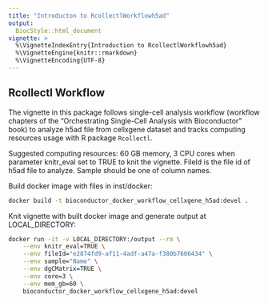 ```yaml
---
title: "Introducton to RcollectlWorkflowh5ad"
output:
  BiocStyle::html_document
vignette: >
  %\VignetteIndexEntry{Introduction to RcollectlWorkflowh5ad}
  %\VignetteEngine{knitr::rmarkdown}
  %\VignetteEncoding{UTF-8}
---
```


## Rcollectl Workflow

The vignette in this package follows single-cell analysis workflow (workflow chapters of the “Orchestrating Single-Cell Analysis with Bioconductor” book) to analyze h5ad file from cellxgene dataset and tracks computing resources usage with R package `Rcollectl`.

Suggested computing resources: 60 GB memory, 3 CPU cores when parameter knitr_eval set to TRUE to knit the vignette. FileId is the file id of h5ad file to analyze. Sample should be one of column names.

Build docker image with files in inst/docker:
```bash
docker build -t bioconductor_docker_workflow_cellxgene_h5ad:devel .
```

Knit vignette with built docker image and generate output at LOCAL_DIRECTORY:
```bash
docker run -it -v LOCAL_DIRECTORY:/output --rm \
    --env knitr_eval=TRUE \
    --env fileId="e2874fd9-af11-4adf-a47a-f380b7606434" \
    --env sample="Name" \
    --env dgCMatrix=TRUE \
    --env core=3 \
    --env mem_gb=60 \
    bioconductor_docker_workflow_cellxgene_h5ad:devel
```